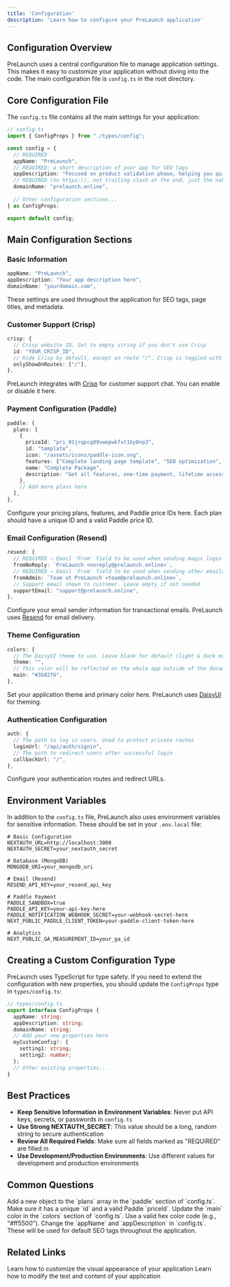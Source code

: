 ```yaml
---
title: 'Configuration'
description: 'Learn how to configure your PreLaunch application'
---
```


## Configuration Overview

PreLaunch uses a central configuration file to manage application settings. This makes it easy to customize your application without diving into the code. The main configuration file is `config.ts` in the root directory.

## Core Configuration File

The `config.ts` file contains all the main settings for your application:

```typescript
// config.ts
import { ConfigProps } from "./types/config";

const config = {
  // REQUIRED
  appName: "PreLaunch",
  // REQUIRED: a short description of your app for SEO tags
  appDescription: "Focused on product validation phase, helping you quickly deploy a professional website, validate product ideas and collect potential user feedback.",
  // REQUIRED (no https://, not trailing slash at the end, just the naked domain)
  domainName: "prelaunch.online",
  
  // Other configuration sections...
} as ConfigProps;

export default config;
```

## Main Configuration Sections

### Basic Information

```typescript
appName: "PreLaunch",
appDescription: "Your app description here",
domainName: "yourdomain.com",
```

These settings are used throughout the application for SEO tags, page titles, and metadata.

### Customer Support (Crisp)

```typescript
crisp: {
  // Crisp website ID. Set to empty string if you don't use Crisp
  id: "YOUR_CRISP_ID",
  // Hide Crisp by default, except on route "/". Crisp is toggled with <ButtonSupport/>
  onlyShowOnRoutes: ["/"],
},
```

PreLaunch integrates with [Crisp](https://crisp.chat/) for customer support chat. You can enable or disable it here.

### Payment Configuration (Paddle)

```typescript
paddle: {
  plans: [
    {
      priceId: "pri_01jrqpcg09vwepwkfxt1by8np3",
      id: "template",
      icon: "/assets/icons/paddle-icon.svg",
      features: ["Complete landing page template", "SEO optimization", "Waitlist functionality", "High performance loading", "User survey form", "Free updates", "Responsive design", "Source code access", "Dark mode support", "Developer support"],
      name: "Complete Package",
      description: "Get all features, one-time payment, lifetime access",
    },
    // Add more plans here
  ],
},
```

Configure your pricing plans, features, and Paddle price IDs here. Each plan should have a unique ID and a valid Paddle price ID.


### Email Configuration (Resend)

```typescript
resend: {
  // REQUIRED — Email 'From' field to be used when sending magic login links
  fromNoReply: `PreLaunch <noreply@prelaunch.online>`,
  // REQUIRED — Email 'From' field to be used when sending other emails, like abandoned carts, updates etc..
  fromAdmin: `Team at PreLaunch <team@prelaunch.online>`,
  // Support email shown to customer. Leave empty if not needed
  supportEmail: "support@prelaunch.online",
},
```

Configure your email sender information for transactional emails. PreLaunch uses [Resend](https://resend.com/) for email delivery.

### Theme Configuration

```typescript
colors: {
  // The DaisyUI theme to use. Leave blank for default (light & dark mode)
  theme: "",
  // This color will be reflected on the whole app outside of the document
  main: "#3b82f6",
},
```

Set your application theme and primary color here. PreLaunch uses [DaisyUI](https://daisyui.com/) for theming.

### Authentication Configuration

```typescript
auth: {
  // The path to log in users. Used to protect private routes
  loginUrl: "/api/auth/signin",
  // The path to redirect users after successful login
  callbackUrl: "/",
},
```

Configure your authentication routes and redirect URLs.

## Environment Variables

In addition to the `config.ts` file, PreLaunch also uses environment variables for sensitive information. These should be set in your `.env.local` file:

```
# Basic Configuration
NEXTAUTH_URL=http://localhost:3000
NEXTAUTH_SECRET=your_nextauth_secret

# Database (MongoDB)
MONGODB_URI=your_mongodb_uri

# Email (Resend)
RESEND_API_KEY=your_resend_api_key

# Paddle Payment
PADDLE_SANDBOX=true
PADDLE_API_KEY=your-api-key-here
PADDLE_NOTIFICATION_WEBHOOK_SECRET=your-webhook-secret-here
NEXT_PUBLIC_PADDLE_CLIENT_TOKEN=your-paddle-client-token-here

# Analytics
NEXT_PUBLIC_GA_MEASUREMENT_ID=your_ga_id
```

## Creating a Custom Configuration Type

PreLaunch uses TypeScript for type safety. If you need to extend the configuration with new properties, you should update the `ConfigProps` type in `types/config.ts`:

```typescript
// types/config.ts
export interface ConfigProps {
  appName: string;
  appDescription: string;
  domainName: string;
  // Add your new properties here
  myCustomConfig?: {
    setting1: string;
    setting2: number;
  };
  // Other existing properties...
}
```

## Best Practices

- **Keep Sensitive Information in Environment Variables**: Never put API keys, secrets, or passwords in `config.ts`
- **Use Strong NEXTAUTH_SECRET**: This value should be a long, random string to secure authentication
- **Review All Required Fields**: Make sure all fields marked as "REQUIRED" are filled in
- **Use Development/Production Environments**: Use different values for development and production environments

## Common Questions

<AccordionGroup>
  <Accordion title="How do I add a new pricing plan?">
    Add a new object to the `plans` array in the `paddle` section of `config.ts`. Make sure it has a unique `id` and a valid Paddle `priceId`.
  </Accordion>
  <Accordion title="How do I change the primary color of the application?">
    Update the `main` color in the `colors` section of `config.ts`. Use a valid hex color code (e.g., "#ff5500").
  </Accordion>
  <Accordion title="How do I update SEO information?">
    Change the `appName` and `appDescription` in `config.ts`. These will be used for default SEO tags throughout the application.
  </Accordion>
</AccordionGroup>

## Related Links

<CardGroup cols={2}>
  <Card
    title="Theme Customization"
    icon="paintbrush"
    href="/customization/themes"
  >
    Learn how to customize the visual appearance of your application
  </Card>
  <Card
    title="Content Customization"
    icon="file"
    href="/customization/content"
  >
    Learn how to modify the text and content of your application
  </Card>
</CardGroup> 